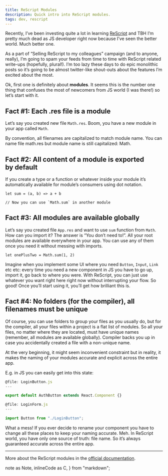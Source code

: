 ```yaml
---
title: ReScript Modules
description: Quick intro into ReScript modules.
tags: dev, rescript
---
```


Recently, I’ve been investing quite a lot in learning [ReScript](https://rescript-lang.org) and TBH I’m pretty much dead as JS developer right now because I’ve seen the better world. Much better one.

As a part of “Selling ReScript to my colleagues” campaign (and to anyone, really), I’m going to spam your feeds from time to time with ReScript related write-ups (hopefully, plural!). I’m too lazy these days to do epic monolithic posts so it’s going to be almost twitter-like shout-outs about the features I’m excited about the most.

Ok, first one is definitely about **modules**. It seems this is the number one thing that confuses the most of newcomers from JS world (I was there!) so let’s start with it.

## Fact #1: Each .res file is a module
Let’s say you created new file `Math.res`. Boom, you have a new module in your app called `Math`.

<Note>
  By convention, all filenames are capitalized to match module name. You can name file <C>math.res</C> but module name is still capitalized: <C>Math</C>.
</Note>

## Fact #2: All content of a module is exported by default
If you create a type or a function or whatever inside your module it’s automatically available for module’s consumers using dot notation.

```rescript
let sum = (a, b) => a + b

// Now you can use `Math.sum` in another module
```

## Fact #3: All modules are available globally
Let’s say you created file `App.res` and want to use `sum` function from `Math`. How can you import it? The answer is “You&nbsp;don’t&nbsp;need&nbsp;to!”. All your root modules are available everywhere in your app. You can use any of them once you need it without messing with imports.

```rescript
let onePlusTwo = Math.sum(1, 2)
```

Imagine when you implement some UI where you need `Button`, `Input`, `Link` etc etc: every time you need a new component in JS you have to go up, import it, go back to where you were. With ReScript, you can just use whatever you want right here right now without interrupting your flow. So good! Once you’ll start using it, you’ll get how brilliant this is.

## Fact #4: No folders (for the compiler), all filenames must be unique
Of course, you can use folders to group your files as you usually do, but for the compiler, all your files within a project is a flat list of modules. So all your files, no matter where they are located, must have unique names (remember, all modules are available globally). Compiler backs you up in case you accidentally created a file with a non-unique name.

At the very beginning, it might seem inconvenient constraint but in reality, it makes the naming of your modules accurate and explicit across the entire app.

E.g. in JS you can easily get into this state:

```js
@file: LoginButton.js
---

export default AuthButton extends React.Component {}
```

```js
@file: LoginForm.js
---

import Button from "./LoginButton";
```

What a mess! If you ever decide to rename your component you have to change all these places to keep your naming accurate. Meh. In ReScript world, you have only one source of truth: file name. So it’s always guaranteed accurate across the entire app.

---

More about the ReScript modules in the [official documentation](https://rescript-lang.org/docs/manual/latest/module).


<!-- ----------------------------------------------------------------------- -->

  note as Note,
  inlineCode as C,
} from "markdown";
